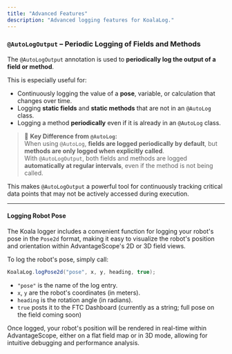 ```yaml
---
title: "Advanced Features"
description: "Advanced logging features for KoalaLog."
---
```


### `@AutoLogOutput` – Periodic Logging of Fields and Methods

The `@AutoLogOutput` annotation is used to **periodically log the output of a field or method**.

This is especially useful for:

- Continuously logging the value of a **pose**, variable, or calculation that changes over time.
- Logging **static fields** and **static methods** that are not in an `@AutoLog` class.
- Logging a method **periodically** even if it is already in an `@AutoLog` class.

> 📌 **Key Difference from `@AutoLog`:**  
> When using `@AutoLog`, **fields are logged periodically by default**, but **methods are only logged when explicitly called**.  
> With `@AutoLogOutput`, both fields and methods are logged **automatically at regular intervals**, even if the method is not being called.

This makes `@AutoLogOutput` a powerful tool for continuously tracking critical data points that may not be actively accessed during execution.

---

#### Logging Robot Pose

The Koala logger includes a convenient function for logging your robot's pose in the `Pose2d` format, making it easy to visualize the robot's position and orientation within AdvantageScope's 2D or 3D field views.

To log the robot's pose, simply call:

```java
KoalaLog.logPose2d("pose", x, y, heading, true);
```

- `"pose"` is the name of the log entry.
- `x`, `y` are the robot's coordinates (in meters).
- `heading` is the rotation angle (in radians).
- `true` posts it to the FTC Dashboard (currently as a string; full pose on the field coming soon)

Once logged, your robot's position will be rendered in real-time within AdvantageScope, either on a flat field map or in 3D mode, allowing for intuitive debugging and performance analysis.
